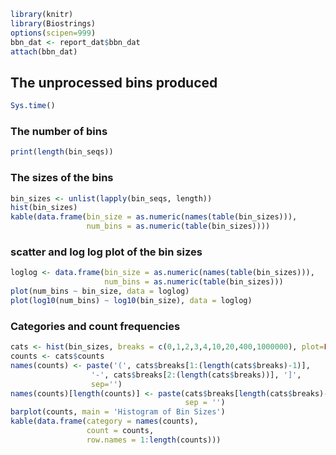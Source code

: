 ```r
library(knitr)
library(Biostrings)
options(scipen=999)
bbn_dat <- report_dat$bbn_dat
attach(bbn_dat)
```

## The unprocessed bins produced

```r
Sys.time()
```

### The number of bins

```r
print(length(bin_seqs))
```

### The sizes of the bins

```r
bin_sizes <- unlist(lapply(bin_seqs, length))
hist(bin_sizes)
kable(data.frame(bin_size = as.numeric(names(table(bin_sizes))),
                 num_bins = as.numeric(table(bin_sizes))))
```

### scatter and log log plot of the bin sizes

```r
loglog <- data.frame(bin_size = as.numeric(names(table(bin_sizes))),
                     num_bins = as.numeric(table(bin_sizes)))
plot(num_bins ~ bin_size, data = loglog)
plot(log10(num_bins) ~ log10(bin_size), data = loglog)
```

### Categories and count frequencies

```r
cats <- hist(bin_sizes, breaks = c(0,1,2,3,4,10,20,400,1000000), plot=FALSE)
counts <- cats$counts
names(counts) <- paste('(', cats$breaks[1:(length(cats$breaks)-1)], 
                  '-', cats$breaks[2:(length(cats$breaks))], ']',
                  sep='')
names(counts)[length(counts)] <- paste(cats$breaks[length(cats$breaks)-1], '+',
                                       sep = '')
barplot(counts, main = 'Histogram of Bin Sizes')
kable(data.frame(category = names(counts),
                 count = counts,
                 row.names = 1:length(counts)))
```
